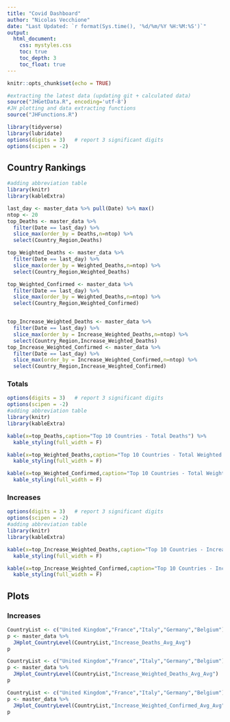 ```yaml
---
title: "Covid Dashboard"
author: "Nicolas Vecchione"
date: "Last Updated: `r format(Sys.time(), '%d/%m/%Y %H:%M:%S')`"
output: 
  html_document:
    css: mystyles.css
    toc: true
    toc_depth: 3
    toc_float: true
---
```


```r
knitr::opts_chunk$set(echo = TRUE)
```

```r
#extracting the latest data (updating git + calculated data)
source("JHGetData.R", encoding='utf-8')
#JH plotting and data extracting functions
source("JHFunctions.R")

library(tidyverse)
library(lubridate)
options(digits = 3)   # report 3 significant digits
options(scipen = -2)
```

## Country Rankings

```r
#adding abbreviation table
library(knitr)
library(kableExtra)

last_day <- master_data %>% pull(Date) %>% max()
ntop <- 20
top_Deaths <- master_data %>%
  filter(Date == last_day) %>%
  slice_max(order_by = Deaths,n=ntop) %>% 
  select(Country_Region,Deaths)

top_Weighted_Deaths <- master_data %>%
  filter(Date == last_day) %>%
  slice_max(order_by = Weighted_Deaths,n=ntop) %>% 
  select(Country_Region,Weighted_Deaths)

top_Weighted_Confirmed <- master_data %>%
  filter(Date == last_day) %>%
  slice_max(order_by = Weighted_Deaths,n=ntop) %>% 
  select(Country_Region,Weighted_Confirmed)


top_Increase_Weighted_Deaths <- master_data %>%
  filter(Date == last_day) %>%
  slice_max(order_by = Increase_Weighted_Deaths,n=ntop) %>%
  select(Country_Region,Increase_Weighted_Deaths)
top_Increase_Weighted_Confirmed <- master_data %>%
  filter(Date == last_day) %>%
  slice_max(order_by = Increase_Weighted_Confirmed,n=ntop) %>%
  select(Country_Region,Increase_Weighted_Confirmed)
```

### Totals

```r
options(digits = 3)   # report 3 significant digits
options(scipen = -2)
#adding abbreviation table
library(knitr)
library(kableExtra)

kable(x=top_Deaths,caption="Top 10 Countries - Total Deaths") %>%
  kable_styling(full_width = F) 

kable(x=top_Weighted_Deaths,caption="Top 10 Countries - Total Weighted Deaths") %>%
  kable_styling(full_width = F) 

kable(x=top_Weighted_Confirmed,caption="Top 10 Countries - Total Weighted Confirmed",format = "html") %>%
  kable_styling(full_width = F) 

```

### Increases

```r
options(digits = 3)   # report 3 significant digits
options(scipen = -2)
#adding abbreviation table
library(knitr)
library(kableExtra)

kable(x=top_Increase_Weighted_Deaths,caption="Top 10 Countries - Increase Weighted Deaths") %>%
  kable_styling(full_width = F) 

kable(x=top_Increase_Weighted_Confirmed,caption="Top 10 Countries - Increase Weighted Confirmed") %>%
  kable_styling(full_width = F) 

```

## Plots

### Increases

```r
CountryList <- c("United Kingdom","France","Italy","Germany","Belgium")
p <- master_data %>%
  JHplot_CountryLevel(CountryList,"Increase_Deaths_Avg_Avg")
p
```


```r
CountryList <- c("United Kingdom","France","Italy","Germany","Belgium")
p <- master_data %>%
  JHplot_CountryLevel(CountryList,"Increase_Weighted_Deaths_Avg_Avg")
p
```

```r
CountryList <- c("United Kingdom","France","Italy","Germany","Belgium")
p <- master_data %>%
  JHplot_CountryLevel(CountryList,"Increase_Weighted_Confirmed_Avg_Avg")
p
```
